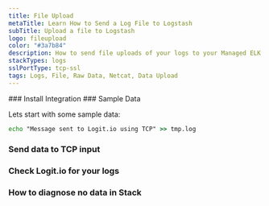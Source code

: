 ```yaml
---
title: File Upload
metaTitle: Learn How to Send a Log File to Logstash
subTitle: Upload a file to Logstash
logo: fileupload
color: "#3a7b84"
description: How to send file uploads of your logs to your Managed ELK Logstash instance. Simplify sending log data with Logit.io's data source configuration examples.
stackTypes: logs
sslPortType: tcp-ssl
tags: Logs, File, Raw Data, Netcat, Data Upload
---
```


<Steps>
  ### Install Integration
  <InstallIntegration/>
  ### Sample Data

  Lets start with some sample data:

  ```cmd copy
  echo "Message sent to Logit.io using TCP" >> tmp.log
  ```

  ### Send data to TCP input

  <SendDataToTCP />

  ### Check Logit.io for your logs

  <LaunchStack utmMedium="logs" utmCampaign="upload" source="upload" />

  ### How to diagnose no data in Stack

  <DiagnoseNoData />

</Steps>